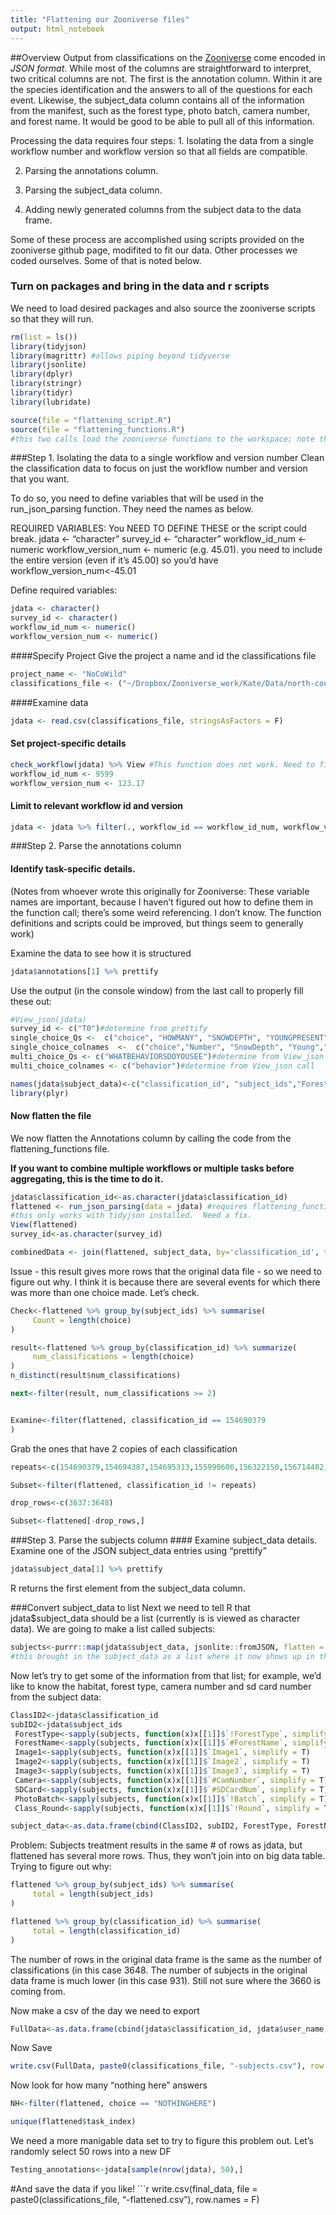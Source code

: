 ```yaml
---
title: "Flattening our Zooniverse files"
output: html_notebook
---
```

##Overview
Output from classifications on the [Zooniverse](https://zooniverse.com) come encoded in *JSON format*.  While most of the columns are straightforward to interpret, two critical columns are not.  The first is the annotation column.  Within it are the species identification and the answers to all of the questions for each event. Likewise, the subject_data column contains all of the information from the manifest, such as the forest type, photo batch, camera number, and forest name.  It would be good to be able to pull all of this information.

Processing the data requires four steps:
1. Isolating the data from a single workflow number and workflow version so that all fields are compatible.

2. Parsing the annotations column.

3. Parsing the subject_data column.

4. Adding newly generated columns from the subject data to the data frame.

Some of these process are accomplished using scripts provided on the zooniverse github page, modifited to fit our data.  Other processes we coded ourselves. Some of that is noted below.

### Turn on packages and bring in the data and r scripts
We need to load desired packages and also source the zooniverse scripts so that they will run. 

```r
rm(list = ls())
library(tidyjson)
library(magrittr) #allows piping beyond tidyverse
library(jsonlite)
library(dplyr)
library(stringr)
library(tidyr)
library(lubridate)

source(file = "flattening_script.R")
source(file = "flattening_functions.R")
#this two calls load the zooniverse functions to the workspace; note that if it is not in the same folder as this code, you need to specify the file path.
```
###Step 1. Isolating the data to a single workflow and version number
Clean the classification data to focus on just the workflow number and version that you want.

To do so, you need to define variables that will be used in the run_json_parsing function. They need the names as below.

REQUIRED VARIABLES: You NEED TO DEFINE THESE or the script could break.
jdata <- "character"
survey_id <- "character"
workflow_id_num <- numeric
workflow_version_num <- numeric (e.g. 45.01). you need to include the entire version (even if it's 45.00) so you'd have workflow_version_num<-45.01

Define required variables:
```r
jdata <- character()
survey_id <- character()
workflow_id_num <- numeric()
workflow_version_num <- numeric()

```
####Specify Project
Give the project a name and id the classifications file
```r
project_name <- "NoCoWild"
classifications_file <- ("~/Dropbox/Zooniverse_work/Kate/Data/north-country-wild-classifications-2.17.2020.csv")
```
####Examine data
```r
jdata <- read.csv(classifications_file, stringsAsFactors = F)
```
#### Set project-specific details
```r
check_workflow(jdata) %>% View #This function does not work. Need to fix.
workflow_id_num <- 9599
workflow_version_num <- 123.17
```
#### Limit to relevant workflow id and version
```r
jdata <- jdata %>% filter(., workflow_id == workflow_id_num, workflow_version == workflow_version_num)
```
###Step 2. Parse the annotations column

#### Identify task-specific details. 
(Notes from whoever wrote this originally for Zooniverse: These variable names are important, because I haven't figured out how to define them in the function call; there's some weird referencing. I don't know. The function definitions and scripts could be improved, but things seem to generally work)

Examine the data to see how it is structured 
```r
jdata$annotations[1] %>% prettify
```
Use the output (in the console window) from the last call to properly fill these out:
```r
#View_json(jdata)
survey_id <- c("T0")#determine from prettify
single_choice_Qs <-  c("choice", "HOWMANY", "SNOWDEPTH", "YOUNGPRESENT", "ANTLERSPRESENT", "PRECIPITATIONRAINSNOW") #determine from prettify call
single_choice_colnames  <-  c("choice","Number", "SnowDepth", "Young","Antlers", "Precipitation")#determine from View_json call
multi_choice_Qs <- c("WHATBEHAVIORSDOYOUSEE")#determine from View_json call
multi_choice_colnames <- c("behavior")#determine from View_json call

names(jdata$subject_data)<-c("classification_id", "subject_ids","ForestType", "ForestName", "Image1", "Image2", "Image3", "Camera", "SDCard", "PhotoBatch", "Class_Round" )
library(plyr)

```

#### Now flatten the file
We now flatten the Annotations column by calling the code from the flattening_functions file. 

**If you want to combine multiple workflows or multiple tasks before aggregating, this is the time to do it.**

```r
jdata$classification_id<-as.character(jdata$classification_id)
flattened <- run_json_parsing(data = jdata) #requires flattening_functions file to be in same folder and sourced.
#this only works with tidyjson installed.  Need a fix.
View(flattened)
survey_id<-as.character(survey_id)

combinedData <- join(flattened, subject_data, by='classification_id', type='right', match='all')
```
Issue - this result gives more rows that the original data file - so we need to figure out why.  I think it is because there are several events for which there was more than one choice made.  Let's check.

```r
Check<-flattened %>% group_by(subject_ids) %>% summarise(
     Count = length(choice)
)
```


```r
result<-flattened %>% group_by(classification_id) %>% summarize(
     num_classifications = length(choice)
)
n_distinct(result$num_classifications)

next<-filter(result, num_classifications >= 2)


Examine<-filter(flattened, classification_id == 154690379
)
```
Grab the ones that have 2 copies of each classification
```r
repeats<-c(154690379,154694387,154695313,155990606,156322150,156714482, 156719490, 156722754, 156862718, 156943767,156944339,156945246)

Subset<-filter(flattened, classification_id != repeats)

drop_rows<-c(3637:3648)

Subset<-flattened[-drop_rows,]
```



###Step 3. Parse the subjects column
#### Examine subject_data details.
Examine one of the JSON subject_data entries using "prettify"

```r
jdata$subject_data[1] %>% prettify
```
R returns the first element from the subject_data column.  

###Convert subject_data to list
Next we need to tell R that jdata$subject_data should be a list (currently is is viewed as character data). We are going to make a list called subjects:

```r
subjects<-purrr::map(jdata$subject_data, jsonlite::fromJSON, flatten = T)
#this brought in the subject_data as a list where it now shows up in the environment

```
Now let's try to get some of the information from that list; for example, we'd like to know the habitat, forest type, camera number and sd card number from the subject data:

```r

ClassID2<-jdata$classification_id
subID2<-jdata$subject_ids
 ForestType<-sapply(subjects, function(x)x[[1]]$`!ForestType`, simplify = T)
 ForestName<-sapply(subjects, function(x)x[[1]]$`#ForestName`, simplify = T)
 Image1<-sapply(subjects, function(x)x[[1]]$`Image1`, simplify = T)
 Image2<-sapply(subjects, function(x)x[[1]]$`Image2`, simplify = T)
 Image3<-sapply(subjects, function(x)x[[1]]$`Image3`, simplify = T)
 Camera<-sapply(subjects, function(x)x[[1]]$`#CamNumber`, simplify = T)
 SDCard<-sapply(subjects, function(x)x[[1]]$`#SDCardNum`, simplify = T)
 PhotoBatch<-sapply(subjects, function(x)x[[1]]$`!Batch`, simplify = T)
 Class_Round<-sapply(subjects, function(x)x[[1]]$`!Round`, simplify = T)

subject_data<-as.data.frame(cbind(ClassID2, subID2, ForestType, ForestName, Image1, Image2, Image3, Camera, SDCard, PhotoBatch, Class_Round))

```
Problem: Subjects treatment results in the same # of rows as jdata, but flattened has several more rows. Thus, they won't join into on big data table.  Trying to figure out why:

```r
flattened %>% group_by(subject_ids) %>% summarise(
     total = length(subject_ids)
)

flattened %>% group_by(classification_id) %>% summarise(
     total = length(classification_id)
)
```

The number of rows in the original data frame is the same as the number of classifications (in this case 3648. The number of subjects in the original data frame is much lower (in this case 931).  Still not sure where the 3660 is coming from.





Now make a csv of the day we need to export

```r
FullData<-as.data.frame(cbind(jdata$classification_id, jdata$user_name, jdata$workflow_id, jdata$workflow_version, ForestType, ForestName, Image1, Image2, Image3, Camera, SDCard, PhotoBatch, Class_Round))
```

Now Save
```r
write.csv(FullData, paste0(classifications_file, "-subjects.csv"), row.names = F)
```

Now look for how many "nothing here" answers

```r
NH<-filter(flattened, choice == "NOTHINGHERE")

unique(flattened$task_index)
```
We need a more manigable data set to try to figure this problem out.  Let's randomly select 50 rows into a new DF

```r

Testing_annotations<-jdata[sample(nrow(jdata), 50),]
```





#And save the data if you like!
```r
write.csv(final_data, file = paste0(classifications_file, "-flattened.csv"), row.names = F)





